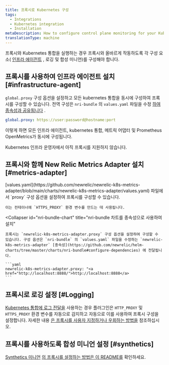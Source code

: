 ```yaml
---
title: 프록시로 Kubernetes 구성
tags:
  - Integrations
  - Kubernetes integration
  - Installation
metaDescription: How to configure control plane monitoring for your Kubernetes integration with New Relic.
translationType: machine
---
```


프록시와 Kubernetes 통합을 실행하는 경우 프록시와 올바르게 작동하도록 각 구성 요소( [인프라 에이전트](/docs/infrastructure/install-infrastructure-agent) , 로깅 및 합성 미니언)를 구성해야 합니다.

## 프록시를 사용하여 인프라 에이전트 설치 [#infrastructure-agent]

`global.proxy` 구성 옵션을 설정하고 모든 kubernetes 통합을 동시에 구성하여 프록시를 구성할 수 있습니다. 전역 구성은 `nri-bundle` 의 `values.yaml` 파일을 수정 [하여 종속성과 공유됩니다](https://github.com/newrelic/helm-charts/tree/master/charts/nri-bundle#configure-dependencies) .

```yaml
global.proxy: https://user:password@hostname:port
```

이렇게 하면 모든 인프라 에이전트, kubernetes 통합, 메트릭 어댑터 및 Prometheus OpenMetrics가 동시에 구성됩니다.

<Callout variant="important">
  Kubernetes 인프라 운영자에서 아직 프록시를 지원하지 않습니다.
</Callout>

## 프록시와 함께 New Relic Metrics Adapter 설치 [#metrics-adapter]

<CollapserGroup>
  <Collapser
    id="newrelic-k8s-metrics-adapter-chart"
    title="newrelic-k8s-metrics-adapter 차트로 설치"
  >
    [values.yaml](https://github.com/newrelic/newrelic-k8s-metrics-adapter/blob/main/charts/newrelic-k8s-metrics-adapter/values.yaml) 파일에서 `proxy` 구성 옵션을 설정하여 프록시를 구성할 수 있습니다.

    이는 컨테이너에 `HTTPS_PROXY` 환경 변수를 만드는 데 사용됩니다.
  </Collapser>

  <Collapser
    id="nri-bundle-chart"
    title="nri-bundle 차트를 종속성으로 사용하여 설치"
  >
    프록시는 `newrelic-k8s-metrics-adapter.proxy` 구성 옵션을 설정하여 구성할 수 있습니다. 구성 옵션은 `nri-bundle` 의 `values.yaml` 파일을 수정하는 `newrelic-k8s-metrics-adapter` [종속성](https://github.com/newrelic/helm-charts/tree/master/charts/nri-bundle#configure-dependencies) 에 전달됩니다.

    ```yaml
    newrelic-k8s-metrics-adapter.proxy: "<a href="http://localhost:8888/">http://localhost:8888</a>
    ```
  </Collapser>
</CollapserGroup>

## 프록시로 로깅 설정 [#Logging]

[Kubernetes 통합에 로그 전달을](/docs/logs/enable-log-management-new-relic/enable-log-monitoring-new-relic/kubernetes-plugin-log-forwarding) 사용하는 경우 플러그인은 `HTTP_PROXY` 및 `HTTPS_PROXY` 환경 변수를 자동으로 감지하고 자동으로 이를 사용하여 프록시 구성을 설정합니다. 자세한 내용 [은 프록시를 사용자 지정하거나 우회하는 방법을](https://github.com/newrelic/newrelic-fluent-bit-output#proxy-support) 참조하십시오.

## 프록시를 사용하도록 합성 미니언 설정 [#synthetics]

[Synthetics 미니언](/docs/synthetics/synthetic-monitoring/private-locations/install-containerized-private-minions-cpms) [의 프록시를 설정하는 방법은 이 README를](https://github.com/newrelic/helm-charts/tree/master/charts/synthetics-minion) 확인하세요.